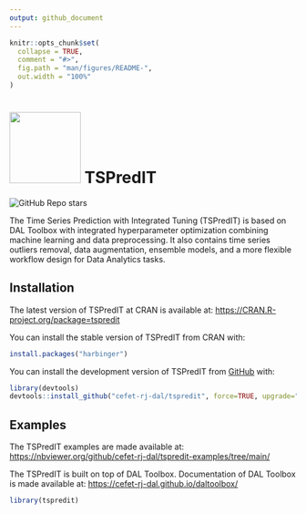 ```yaml
---
output: github_document
---
```


<!-- README.md is generated from README.Rmd. Please edit that file -->

```r
knitr::opts_chunk$set(
  collapse = TRUE,
  comment = "#>",
  fig.path = "man/figures/README-",
  out.width = "100%"
)
```

# <img src='https://raw.githubusercontent.com/cefet-rj-dal/tspredit/master/inst/logo.png' align='centre' height='125' width='125'/> TSPredIT

<!-- badges: start -->
![GitHub Repo stars](https://img.shields.io/github/stars/cefet-rj-dal/tspredit?logo=Github)
<!-- badges: end -->

The Time Series Prediction with Integrated Tuning (TSPredIT) is based on DAL Toolbox with integrated hyperparameter optimization combining machine learning and data preprocessing. It also contains time series outliers removal, data augmentation, ensemble models, and a more flexible workflow design for Data Analytics tasks.

## Installation

The latest version of TSPredIT at CRAN is available at:
<https://CRAN.R-project.org/package=tspredit>

You can install the stable version of TSPredIT from CRAN with:

``` r
install.packages("harbinger")
```

You can install the development version of TSPredIT from [GitHub](https://github.com/) with:

``` r
library(devtools)
devtools::install_github("cefet-rj-dal/tspredit", force=TRUE, upgrade="never")
```

## Examples

The TSPredIT examples are made available at:
<https://nbviewer.org/github/cefet-rj-dal/tspredit-examples/tree/main/>

The TSPredIT is built on top of DAL Toolbox. Documentation of DAL Toolbox is made available at:
<https://cefet-rj-dal.github.io/daltoolbox/>



```r
library(tspredit)
```

